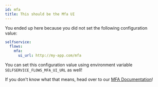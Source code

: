 ```yaml
---
id: mfa
title: This should be the Mfa UI
---
```


You ended up here because you did not set the following configuration value:

```yaml title="path/to/kratos/config.yml
selfservice:
  flows:
    mfa:
      ui_url: http://my-app.com/mfa
```

You can set this configuration value using environment variable `SELFSERVICE_FLOWS_MFA_UI_URL` as
well!

If you don't know what that means, head over to our
[MFA Documentation](../self-service/flows/2fa-mfa-multi-factor-authentication.md)!
